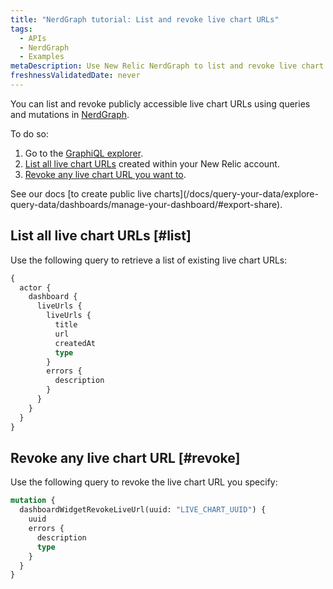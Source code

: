 ```yaml
---
title: "NerdGraph tutorial: List and revoke live chart URLs"
tags:
  - APIs
  - NerdGraph
  - Examples
metaDescription: Use New Relic NerdGraph to list and revoke live chart URLs
freshnessValidatedDate: never
---
```


You can list and revoke publicly accessible live chart URLs using queries and mutations in [NerdGraph](/docs/apis/nerdgraph/get-started/introduction-new-relic-nerdgraph).

To do so:

1. Go to the [GraphiQL explorer](https://api.newrelic.com/graphiql).
2. [List all live chart URLs](#list) created within your New Relic account.
3. [Revoke any live chart URL you want to](#revoke).

<Callout variant="tip">
  See our docs [to create public live charts](/docs/query-your-data/explore-query-data/dashboards/manage-your-dashboard/#export-share).
</Callout>

## List all live chart URLs [#list]

Use the following query to retrieve a list of existing live chart URLs:

```graphql
{
  actor {
    dashboard {
      liveUrls {
        liveUrls {
          title
          url
          createdAt
          type
        }
        errors {
          description
        }
      }
    }
  }
}
```

## Revoke any live chart URL [#revoke]

Use the following query to revoke the live chart URL you specify:

```graphql
mutation {
  dashboardWidgetRevokeLiveUrl(uuid: "LIVE_CHART_UUID") {
    uuid
    errors {
      description
      type
    }
  }
}
```
